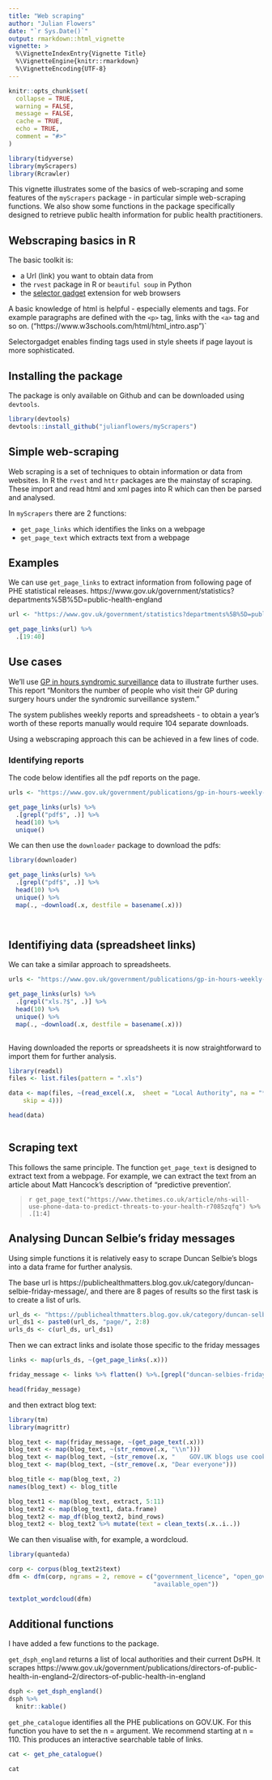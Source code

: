 ```yaml
---
title: "Web scraping"
author: "Julian Flowers"
date: "`r Sys.Date()`"
output: rmarkdown::html_vignette
vignette: >
  %\VignetteIndexEntry{Vignette Title}
  %\VignetteEngine{knitr::rmarkdown}
  %\VignetteEncoding{UTF-8}
---
```


```r
knitr::opts_chunk$set(
  collapse = TRUE,
  warning = FALSE, 
  message = FALSE, 
  cache = TRUE, 
  echo = TRUE, 
  comment = "#>"
)

library(tidyverse)
library(myScrapers)
library(Rcrawler)

```

This vignette illustrates some of the basics of web-scraping and some features of the `myScrapers` package - in particular simple web-scraping functions. We also show some functions in the package specifically designed to retrieve public health information for public health practitioners.

## Webscraping basics in R

The basic toolkit is:

* a Url (link) you want to obtain data from
* the `rvest` package in R or `beautiful soup` in Python
* the [selector gadget](https://selectorgadget.com/) extension for web browsers

A basic knowledge of html is helpful - especially elements and tags. For example paragraphs are defined with the `<p>` tag, links with the `<a>` tag and so on. 
("https://www.w3schools.com/html/html_intro.asp")`

Selectorgadget enables finding tags used in style sheets if page layout is more sophisticated.

## Installing the package

The package is only available on Github and can be downloaded using `devtools`.

```r

library(devtools)
devtools::install_github("julianflowers/myScrapers")

```

## Simple web-scraping

Web scraping is a set of techniques to obtain information or data from websites. In R the `rvest` and `httr` packages are the mainstay of scraping. These import and read html and xml pages into R which can then be parsed and analysed.

In `myScrapers` there are 2 functions:

* `get_page_links` which identifies the links on a webpage
* `get_page_text` which extracts text from a webpage

## Examples

We can use `get_page_links`  to extract information from following page of PHE statistical releases. https://www.gov.uk/government/statistics?departments%5B%5D=public-health-england

```r



url <- "https://www.gov.uk/government/statistics?departments%5B%5D=public-health-england"

get_page_links(url) %>%
  .[19:40]

```

## Use cases

We'll use [GP in hours syndromic surveillance](https://www.gov.uk/government/publications/gp-in-hours-weekly-bulletins-for-2018) data to illustrate further uses. This report "Monitors the number of people who visit their GP during surgery hours under the syndromic surveillance system."

The system publishes weekly reports and spreadsheets  - to obtain a year's worth of these reports manually would require 104 separate downloads.

Using a webscraping approach this can be achieved in a few lines of code.

### Identifying reports

The code below identifies all the pdf reports on the page.

```r
urls <- "https://www.gov.uk/government/publications/gp-in-hours-weekly-bulletins-for-2018"

get_page_links(urls) %>%
  .[grepl("pdf$", .)] %>%
  head(10) %>%
  unique()

```

We can then use the `downloader` package to download the pdfs:

```r

library(downloader)

get_page_links(urls) %>%
  .[grepl("pdf$", .)] %>%
  head(10) %>%
  unique() %>%
  map(., ~download(.x, destfile = basename(.x)))
  



```


## Identifiying data (spreadsheet links)

We can take a similar approach to spreadsheets.

```r
urls <- "https://www.gov.uk/government/publications/gp-in-hours-weekly-bulletins-for-2018"

get_page_links(urls) %>%
  .[grepl("xls.?$", .)] %>%
  head(10) %>%
  unique() %>%
  map(., ~download(.x, destfile = basename(.x)))
  

```

Having downloaded the reports or spreadsheets it is now straightforward to import them for further analysis.

```r

library(readxl)
files <- list.files(pattern = ".xls")

data <- map(files, ~(read_excel(.x,  sheet = "Local Authority", na = "*", 
    skip = 4)))

head(data)



```

## Scraping text

This follows the same principle. The function `get_page_text` is designed to extract text from a webpage. For example, we can extract the text from an article about Matt Hancock's description of "predictive prevention'.

> `r get_page_text("https://www.thetimes.co.uk/article/nhs-will-use-phone-data-to-predict-threats-to-your-health-r7085zqfq") %>% .[1:4]`


## Analysing Duncan Selbie's friday messages

Using simple functions it is relatively easy to scrape Duncan Selbie's blogs into a data frame for further analysis.

The base url is https://publichealthmatters.blog.gov.uk/category/duncan-selbie-friday-message/, and there are 8 pages of results so the first task is to create a list of urls.

```r

url_ds <- "https://publichealthmatters.blog.gov.uk/category/duncan-selbie-friday-message/"
url_ds1 <- paste0(url_ds, "page/", 2:8)
urls_ds <- c(url_ds, url_ds1)

```

Then we can extract links and isolate those specific to the friday messages

```r

links <- map(urls_ds, ~(get_page_links(.x))) 

friday_message <- links %>% flatten() %>%.[grepl("duncan-selbies-friday-message", .)] %>% .[!grepl("comments", .)] %>% unique()

head(friday_message)

```

and then extract blog text:

```r
library(tm)
library(magrittr)

blog_text <- map(friday_message, ~(get_page_text(.x)))
blog_text <- map(blog_text, ~(str_remove(.x, "\\n")))
blog_text <- map(blog_text, ~(str_remove(.x, "    GOV.UK blogs use cookies to make the site simpler. Find out more about cookies\n  ")))
blog_text <- map(blog_text, ~(str_remove(.x, "Dear everyone")))

blog_title <- map(blog_text, 2)
names(blog_text) <- blog_title

blog_text1 <- map(blog_text, extract, 5:11)
blog_text2 <- map(blog_text1, data.frame)
blog_text2 <- map_df(blog_text2, bind_rows)
blog_text2 <- blog_text2 %>% mutate(text = clean_texts(.x..i..))

```


We can then visualise with, for example, a wordcloud.

```r
library(quanteda)

corp <- corpus(blog_text2$text)
dfm <- dfm(corp, ngrams = 2, remove = c("government_licence", "open_government", "public_health", "official_blog", "blog_public", "health_england", "cancel_reply", "content available", "health_blog", "licence_v", "best_wishes", "otherwise_stated", "except_otherwise", "friday_messages", "best_wishes", 
                                        "available_open"))

textplot_wordcloud(dfm)

```


## Additional functions

I have added a few functions to the package.

`get_dsph_england` returns a list of local authorities and their current DsPH. It scrapes https://www.gov.uk/government/publications/directors-of-public-health-in-england--2/directors-of-public-health-in-england

```r

dsph <- get_dsph_england()
dsph %>%
  knitr::kable()

```

`get_phe_catalogue` identifies all the PHE publications on GOV.UK. For this function you have to set the n = argument. We recommend starting at n = 110. This produces an interactive searchable table of links. 

```r

cat <- get_phe_catalogue()

cat

```



